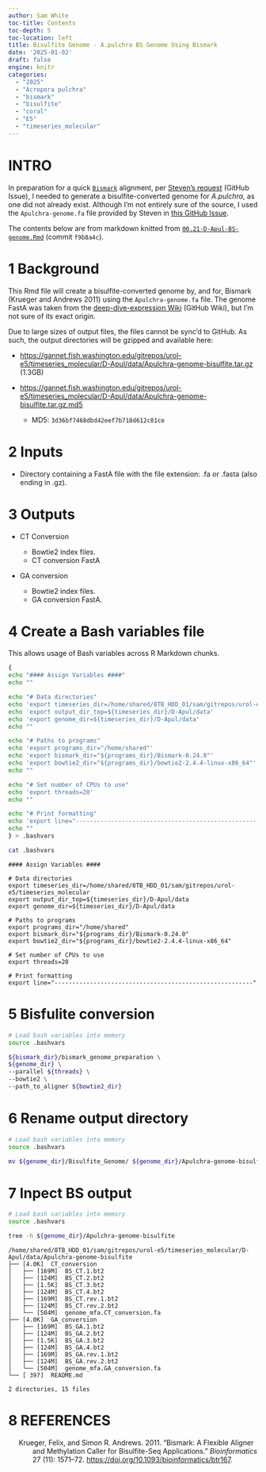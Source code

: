 ```yaml
---
author: Sam White
toc-title: Contents
toc-depth: 5
toc-location: left
title: Bisulfite Genome - A.pulchra BS Genome Using Bismark
date: '2025-01-02'
draft: false
engine: knitr
categories: 
  - "2025"
  - "Acropora pulchra"
  - "bismark"
  - "bisulfite"
  - "coral"
  - "E5"
  - "timeseries_molecular"
---
```

# INTRO

In preparation for a quick [`Bismark`](https://github.com/FelixKrueger/Bismark) alignment, per [Steven's request](https://github.com/RobertsLab/resources/issues/2063) (GitHub Issue), I needed to generate a bisulfite-converted genome for _A.pulchra_, as one did not already exist. Although I'm not entirely sure of the source, I used the `Apulchra-genome.fa` file provided by Steven in [this GitHub Issue](https://github.com/urol-e5/timeseries_molecular/issues/1#issue-2564344644).

::: {.callout-note}
The contents below are from markdown knitted from [`00.21-D-Apul-BS-genome.Rmd`](https://github.com/urol-e5/timeseries_molecular/blob/f9b8a4c242b9d868d021ea777d53e5c097998d48/D-Apul/code/00.21-D-Apul-BS-genome.Rmd) (commit `f9b8a4c`).
:::


# 1 Background

This Rmd file will create a bisulfite-converted genome by, and for,
Bismark (Krueger and Andrews 2011) using the `Apulchra-genome.fa` file.
The genome FastA was taken from the [deep-dive-expression
Wiki](https://github.com/urol-e5/deep-dive-expression/wiki/00-Genomic-Resources#acropora-pulchra)
(GitHub Wiki), but I’m not sure of its exact origin.

Due to large sizes of output files, the files cannot be sync’d to
GitHub. As such, the output directories will be gzipped and available
here:

- <https://gannet.fish.washington.edu/gitrepos/urol-e5/timeseries_molecular/D-Apul/data/Apulchra-genome-bisulfite.tar.gz>
  (1.3GB)

- <https://gannet.fish.washington.edu/gitrepos/urol-e5/timeseries_molecular/D-Apul/data/Apulchra-genome-bisulfite.tar.gz.md5>

  - MD5: `3d36bf7468dbd42eef7b718d612c81ce`

# 2 Inputs

- Directory containing a FastA file with the file extension: .fa or
  .fasta (also ending in .gz).

# 3 Outputs

- CT Conversion

  - Bowtie2 index files.
  - CT conversion FastA

- GA conversion

  - Bowtie2 index files.
  - GA conversion FastA.

# 4 Create a Bash variables file

This allows usage of Bash variables across R Markdown chunks.

``` bash
{
echo "#### Assign Variables ####"
echo ""

echo "# Data directories"
echo 'export timeseries_dir=/home/shared/8TB_HDD_01/sam/gitrepos/urol-e5/timeseries_molecular'
echo 'export output_dir_top=${timeseries_dir}/D-Apul/data'
echo 'export genome_dir=${timeseries_dir}/D-Apul/data'
echo ""

echo "# Paths to programs"
echo 'export programs_dir="/home/shared"'
echo 'export bismark_dir="${programs_dir}/Bismark-0.24.0"'
echo 'export bowtie2_dir="${programs_dir}/bowtie2-2.4.4-linux-x86_64"'
echo ""

echo "# Set number of CPUs to use"
echo 'export threads=20'
echo ""

echo "# Print formatting"
echo 'export line="--------------------------------------------------------"'
echo ""
} > .bashvars

cat .bashvars
```

    #### Assign Variables ####

    # Data directories
    export timeseries_dir=/home/shared/8TB_HDD_01/sam/gitrepos/urol-e5/timeseries_molecular
    export output_dir_top=${timeseries_dir}/D-Apul/data
    export genome_dir=${timeseries_dir}/D-Apul/data

    # Paths to programs
    export programs_dir="/home/shared"
    export bismark_dir="${programs_dir}/Bismark-0.24.0"
    export bowtie2_dir="${programs_dir}/bowtie2-2.4.4-linux-x86_64"

    # Set number of CPUs to use
    export threads=20

    # Print formatting
    export line="--------------------------------------------------------"

# 5 Bisfulite conversion

``` bash
# Load bash variables into memory
source .bashvars

${bismark_dir}/bismark_genome_preparation \
${genome_dir} \
--parallel ${threads} \
--bowtie2 \
--path_to_aligner ${bowtie2_dir}
```

# 6 Rename output directory

``` bash
# Load bash variables into memory
source .bashvars

mv ${genome_dir}/Bisulfite_Genome/ ${genome_dir}/Apulchra-genome-bisulfite
```

# 7 Inpect BS output

``` bash
# Load bash variables into memory
source .bashvars

tree -h ${genome_dir}/Apulchra-genome-bisulfite
```

    /home/shared/8TB_HDD_01/sam/gitrepos/urol-e5/timeseries_molecular/D-Apul/data/Apulchra-genome-bisulfite
    ├── [4.0K]  CT_conversion
    │   ├── [169M]  BS_CT.1.bt2
    │   ├── [124M]  BS_CT.2.bt2
    │   ├── [1.5K]  BS_CT.3.bt2
    │   ├── [124M]  BS_CT.4.bt2
    │   ├── [169M]  BS_CT.rev.1.bt2
    │   ├── [124M]  BS_CT.rev.2.bt2
    │   └── [504M]  genome_mfa.CT_conversion.fa
    ├── [4.0K]  GA_conversion
    │   ├── [169M]  BS_GA.1.bt2
    │   ├── [124M]  BS_GA.2.bt2
    │   ├── [1.5K]  BS_GA.3.bt2
    │   ├── [124M]  BS_GA.4.bt2
    │   ├── [169M]  BS_GA.rev.1.bt2
    │   ├── [124M]  BS_GA.rev.2.bt2
    │   └── [504M]  genome_mfa.GA_conversion.fa
    └── [ 397]  README.md

    2 directories, 15 files

# 8 REFERENCES

<div id="refs" class="references csl-bib-body hanging-indent">

<div id="ref-krueger2011" class="csl-entry">

Krueger, Felix, and Simon R. Andrews. 2011. “Bismark: A Flexible Aligner
and Methylation Caller for Bisulfite-Seq Applications.” *Bioinformatics*
27 (11): 1571–72. <https://doi.org/10.1093/bioinformatics/btr167>.

</div>

</div>